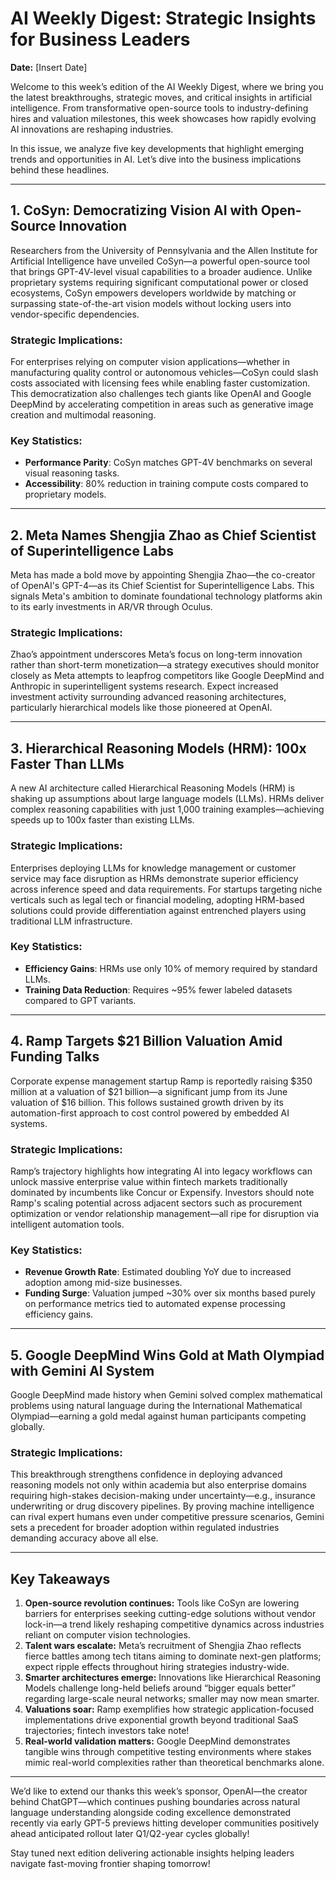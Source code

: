# AI Weekly Digest: Strategic Insights for Business Leaders  
**Date:** [Insert Date]  

Welcome to this week’s edition of the AI Weekly Digest, where we bring you the latest breakthroughs, strategic moves, and critical insights in artificial intelligence. From transformative open-source tools to industry-defining hires and valuation milestones, this week showcases how rapidly evolving AI innovations are reshaping industries.  

In this issue, we analyze five key developments that highlight emerging trends and opportunities in AI. Let’s dive into the business implications behind these headlines.

---

## 1. **CoSyn: Democratizing Vision AI with Open-Source Innovation**  
Researchers from the University of Pennsylvania and the Allen Institute for Artificial Intelligence have unveiled CoSyn—a powerful open-source tool that brings GPT-4V-level visual capabilities to a broader audience. Unlike proprietary systems requiring significant computational power or closed ecosystems, CoSyn empowers developers worldwide by matching or surpassing state-of-the-art vision models without locking users into vendor-specific dependencies.

### Strategic Implications:
For enterprises relying on computer vision applications—whether in manufacturing quality control or autonomous vehicles—CoSyn could slash costs associated with licensing fees while enabling faster customization. This democratization also challenges tech giants like OpenAI and Google DeepMind by accelerating competition in areas such as generative image creation and multimodal reasoning.

### Key Statistics:
- **Performance Parity**: CoSyn matches GPT-4V benchmarks on several visual reasoning tasks.
- **Accessibility**: 80% reduction in training compute costs compared to proprietary models.

---

## 2. **Meta Names Shengjia Zhao as Chief Scientist of Superintelligence Labs**  
Meta has made a bold move by appointing Shengjia Zhao—the co-creator of OpenAI's GPT-4—as its Chief Scientist for Superintelligence Labs. This signals Meta's ambition to dominate foundational technology platforms akin to its early investments in AR/VR through Oculus.

### Strategic Implications:
Zhao’s appointment underscores Meta’s focus on long-term innovation rather than short-term monetization—a strategy executives should monitor closely as Meta attempts to leapfrog competitors like Google DeepMind and Anthropic in superintelligent systems research. Expect increased investment activity surrounding advanced reasoning architectures, particularly hierarchical models like those pioneered at OpenAI.

---

## 3. **Hierarchical Reasoning Models (HRM): 100x Faster Than LLMs**  
A new AI architecture called Hierarchical Reasoning Models (HRM) is shaking up assumptions about large language models (LLMs). HRMs deliver complex reasoning capabilities with just 1,000 training examples—achieving speeds up to 100x faster than existing LLMs.

### Strategic Implications:
Enterprises deploying LLMs for knowledge management or customer service may face disruption as HRMs demonstrate superior efficiency across inference speed and data requirements. For startups targeting niche verticals such as legal tech or financial modeling, adopting HRM-based solutions could provide differentiation against entrenched players using traditional LLM infrastructure.

### Key Statistics:
- **Efficiency Gains**: HRMs use only 10% of memory required by standard LLMs.
- **Training Data Reduction**: Requires ~95% fewer labeled datasets compared to GPT variants.

---

## 4. **Ramp Targets $21 Billion Valuation Amid Funding Talks**  
Corporate expense management startup Ramp is reportedly raising $350 million at a valuation of $21 billion—a significant jump from its June valuation of $16 billion. This follows sustained growth driven by its automation-first approach to cost control powered by embedded AI systems.

### Strategic Implications:
Ramp’s trajectory highlights how integrating AI into legacy workflows can unlock massive enterprise value within fintech markets traditionally dominated by incumbents like Concur or Expensify. Investors should note Ramp's scaling potential across adjacent sectors such as procurement optimization or vendor relationship management—all ripe for disruption via intelligent automation tools.

### Key Statistics:
- **Revenue Growth Rate**: Estimated doubling YoY due to increased adoption among mid-size businesses.
- **Funding Surge**: Valuation jumped ~30% over six months based purely on performance metrics tied to automated expense processing efficiency gains.

---

## 5. **Google DeepMind Wins Gold at Math Olympiad with Gemini AI System**  
Google DeepMind made history when Gemini solved complex mathematical problems using natural language during the International Mathematical Olympiad—earning a gold medal against human participants competing globally.

### Strategic Implications:
This breakthrough strengthens confidence in deploying advanced reasoning models not only within academia but also enterprise domains requiring high-stakes decision-making under uncertainty—e.g., insurance underwriting or drug discovery pipelines. By proving machine intelligence can rival expert humans even under competitive pressure scenarios, Gemini sets a precedent for broader adoption within regulated industries demanding accuracy above all else.

---

## Key Takeaways  

1. **Open-source revolution continues:** Tools like CoSyn are lowering barriers for enterprises seeking cutting-edge solutions without vendor lock-in—a trend likely reshaping competitive dynamics across industries reliant on computer vision technologies.
2. **Talent wars escalate:** Meta’s recruitment of Shengjia Zhao reflects fierce battles among tech titans aiming to dominate next-gen platforms; expect ripple effects throughout hiring strategies industry-wide.
3. **Smarter architectures emerge:** Innovations like Hierarchical Reasoning Models challenge long-held beliefs around “bigger equals better” regarding large-scale neural networks; smaller may now mean smarter.
4. **Valuations soar:** Ramp exemplifies how strategic application-focused implementations drive exponential growth beyond traditional SaaS trajectories; fintech investors take note!
5. **Real-world validation matters:** Google DeepMind demonstrates tangible wins through competitive testing environments where stakes mimic real-world complexities rather than theoretical benchmarks alone.

--- 

We’d like to extend our thanks this week’s sponsor, OpenAI—the creator behind ChatGPT—which continues pushing boundaries across natural language understanding alongside coding excellence demonstrated recently via early GPT-5 previews hitting developer communities positively ahead anticipated rollout later Q1/Q2-year cycles globally!

Stay tuned next edition delivering actionable insights helping leaders navigate fast-moving frontier shaping tomorrow!